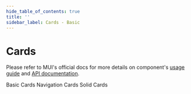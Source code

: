 ```yaml
---
hide_table_of_contents: true
title: ''
sidebar_label: Cards - Basic
---
```




<h1 className='!m-0'>Cards</h1>

<div className='template-bg-color' />

Please refer to MUI's official docs for more details on component's [usage guide](https://mui.com/material-ui/react-card/) and [API documentation](https://mui.com/material-ui/react-card/#api).

<Grid container spacing={6}>
  <Grid item xs={12}>
    <Typography variant='h3'>Basic Cards</Typography>
    <Divider />
  </Grid>
  <Grid item xs={12} sm={6} md={4}>
    <CardInfluencingInfluencerWithImg />
  </Grid>
  <Grid item xs={12} sm={6} md={4}>
    <CardUser />
  </Grid>
  <Grid item xs={12} sm={6} md={4}>
    <CardWithCollapse />
  </Grid>
  <Grid item xs={12} sm={6}>
    <CardMobile />
  </Grid>
  <Grid item xs={12} sm={6}>
    <CardHorizontalRatings />
  </Grid>
  <Grid item xs={12} sm={6} md={4}>
    <CardWatch />
  </Grid>
  <Grid item xs={12} md={8}>
    <CardLifetimeMembership />
  </Grid>
  <Grid item xs={12} sm={6} md={4}>
    <CardInfluencingInfluencer />
  </Grid>
  <Grid item xs={12} sm={6} md={4}>
    <CardVerticalRatings />
  </Grid>
  <Grid item xs={12} sm={6} md={4}>
    <CardSupport />
  </Grid>
  <Grid item xs={12}>
    <Typography variant='h3'>Navigation Cards</Typography>
    <Divider />
  </Grid>
  <Grid item xs={12} md={6}>
    <CardWithTabs />
  </Grid>
  <Grid item xs={12} md={6}>
    <CardWithTabsCenter />
  </Grid>
  <Grid item xs={12}>
    <Typography variant='h3'>Solid Cards</Typography>
    <Divider />
  </Grid>
  <Grid item xs={12} sm={6} md={4}>
    <CardTwitter />
  </Grid>
  <Grid item xs={12} sm={6} md={4}>
    <CardFacebook />
  </Grid>
  <Grid item xs={12} sm={6} md={4}>
    <CardLinkedIn />
  </Grid>
</Grid>
